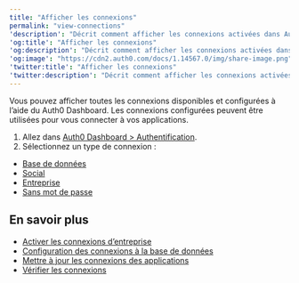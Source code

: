 ```yaml
---
title: "Afficher les connexions"
permalink: "view-connections"
'description': "Décrit comment afficher les connexions activées dans Auth0 Dashboard."
'og:title': "Afficher les connexions"
'og:description': "Décrit comment afficher les connexions activées dans Auth0 Dashboard."
'og:image': "https://cdn2.auth0.com/docs/1.14567.0/img/share-image.png"
'twitter:title': "Afficher les connexions"
'twitter:description': "Décrit comment afficher les connexions activées dans Auth0 Dashboard."
---
```


Vous pouvez afficher toutes les connexions disponibles et configurées à l’aide du <Tooltip href="/docs/fr-ca/glossary?term=auth0-dashboard" tip="Auth0 Dashboard
Principal produit d’Auth0 pour configurer vos services." cta="Voir le glossaire">Auth0 Dashboard</Tooltip>. Les connexions configurées peuvent être utilisées pour vous connecter à vos applications.

1. Allez dans [Auth0 Dashboard > Authentification](https://manage.auth0.com/#/connections).
2. Sélectionnez un type de connexion :

* [Base de données](https://manage.auth0.com/#/connections/database)
* [Social](https://manage.auth0.com/#/connections/social)
* [Entreprise](https://manage.auth0.com/#/connections/enterprise)
* [Sans mot de passe](https://manage.auth0.com/#/connections/passwordless)

## En savoir plus

* [Activer les connexions d’entreprise](/docs/fr-ca/authenticate/identity-providers/enterprise-identity-providers/enable-enterprise-connections)
* [Configuration des connexions à la base de données](/docs/fr-ca/get-started/applications/set-up-database-connections)
* [Mettre à jour les connexions des applications](/docs/fr-ca/get-started/applications/update-application-connections)
* [Vérifier les connexions](/docs/fr-ca/troubleshoot/basic-issues/verify-connections)